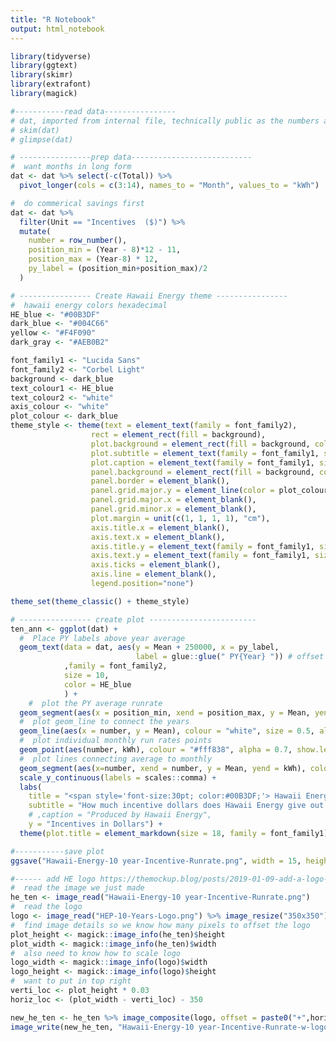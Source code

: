 ```yaml
---
title: "R Notebook"
output: html_notebook
---
```



```r
library(tidyverse)
library(ggtext)
library(skimr)
library(extrafont)
library(magick)
```

```r

#-----------read data----------------
# dat, imported from internal file, technically public as the numbers are published in individual pdf reports
# skim(dat)
# glimpse(dat)

# ----------------prep data---------------------------
#  want months in long form
dat <- dat %>% select(-c(Total)) %>%
  pivot_longer(cols = c(3:14), names_to = "Month", values_to = "kWh")

#  do commerical savings first
dat <- dat %>% 
  filter(Unit == "Incentives  ($)") %>%
  mutate(
    number = row_number(),
    position_min = (Year - 8)*12 - 11,
    position_max = (Year-8) * 12,
    py_label = (position_min+position_max)/2
  )

```

```r
# ---------------- Create Hawaii Energy theme ----------------
#  hawaii energy colors hexadecimal
HE_blue <- "#00B3DF"
dark_blue <- "#004C66"
yellow <- "#F4F090"
dark_gray <- "#AEB0B2"

font_family1 <- "Lucida Sans"
font_family2 <- "Corbel Light"
background <- dark_blue
text_colour1 <- HE_blue
text_colour2 <- "white"
axis_colour <- "white"
plot_colour <- dark_blue
theme_style <- theme(text = element_text(family = font_family2),
                  rect = element_rect(fill = background),
                  plot.background = element_rect(fill = background, color = NA),
                  plot.subtitle = element_text(family = font_family1, size = 14, colour = text_colour1),
                  plot.caption = element_text(family = font_family1, size = 9, colour = text_colour1),
                  panel.background = element_rect(fill = background, color = NA),
                  panel.border = element_blank(),
                  panel.grid.major.y = element_line(color = plot_colour, linetype = 2, size = .2),
                  panel.grid.major.x = element_blank(),
                  panel.grid.minor.x = element_blank(),
                  plot.margin = unit(c(1, 1, 1, 1), "cm"),
                  axis.title.x = element_blank(),
                  axis.text.x = element_blank(),
                  axis.title.y = element_text(family = font_family1, size = 10, colour= text_colour1),
                  axis.text.y = element_text(family = font_family1, size = 10, colour= text_colour1),
                  axis.ticks = element_blank(),
                  axis.line = element_blank(),
                  legend.position="none")

theme_set(theme_classic() + theme_style)

# ---------------- create plot ------------------------
ten_ann <- ggplot(dat) +
  #  Place PY labels above year average
  geom_text(data = dat, aes(y = Mean + 250000, x = py_label,
                            label = glue::glue(" PY{Year} ")) # offset the text from the geom_segment slightly for visibility
            ,family = font_family2,
            size = 10,
            color = HE_blue
            ) +
    #  plot the PY average runrate
  geom_segment(aes(x = position_min, xend = position_max, y = Mean, yend = Mean), colour = "white", size = 2, alpha = 0.7) +
  #  plot geom_line to connect the years
  geom_line(aes(x = number, y = Mean), colour = "white", size = 0.5, alpha = 0.7) + 
  #  plot individual monthly run rates points
  geom_point(aes(number, kWh), colour = "#fff838", alpha = 0.7, show.legend = F) + 
  #  plot lines connecting average to monthly
  geom_segment(aes(x=number, xend = number, y = Mean, yend = kWh), colour = "white", linetype = 2, size = 0.5, alpha = 0.3) + 
  scale_y_continuous(labels = scales::comma) +
  labs(
    title = "<span style='font-size:30pt; color:#00B3DF;'> Hawaii Energy Average Incentives per Month for 10 years </span>",
    subtitle = "How much incentive dollars does Hawaii Energy give out each month?",
    # ,caption = "Produced by Hawaii Energy",
    y = "Incentives in Dollars") +
  theme(plot.title = element_markdown(size = 18, family = font_family1))

#-----------save plot
ggsave("Hawaii-Energy-10 year-Incentive-Runrate.png", width = 15, height = 9)

#------ add HE logo https://themockup.blog/posts/2019-01-09-add-a-logo-to-your-plot/
#  read the image we just made
he_ten <- image_read("Hawaii-Energy-10 year-Incentive-Runrate.png")
#  read the logo
logo <- image_read("HEP-10-Years-Logo.png") %>% image_resize("350x350")
#  find image details so we know how many pixels to offset the logo
plot_height <- magick::image_info(he_ten)$height
plot_width <- magick::image_info(he_ten)$width
#  also need to know how to scale logo
logo_width <- magick::image_info(logo)$width
logo_height <- magick::image_info(logo)$height
#  want to put in top right
verti_loc <- plot_height * 0.03
horiz_loc <- (plot_width - verti_loc) - 350

new_he_ten <- he_ten %>% image_composite(logo, offset = paste0("+",horiz_loc,"+",verti_loc))
image_write(new_he_ten, "Hawaii-Energy-10 year-Incentive-Runrate-w-logo.png")
```



